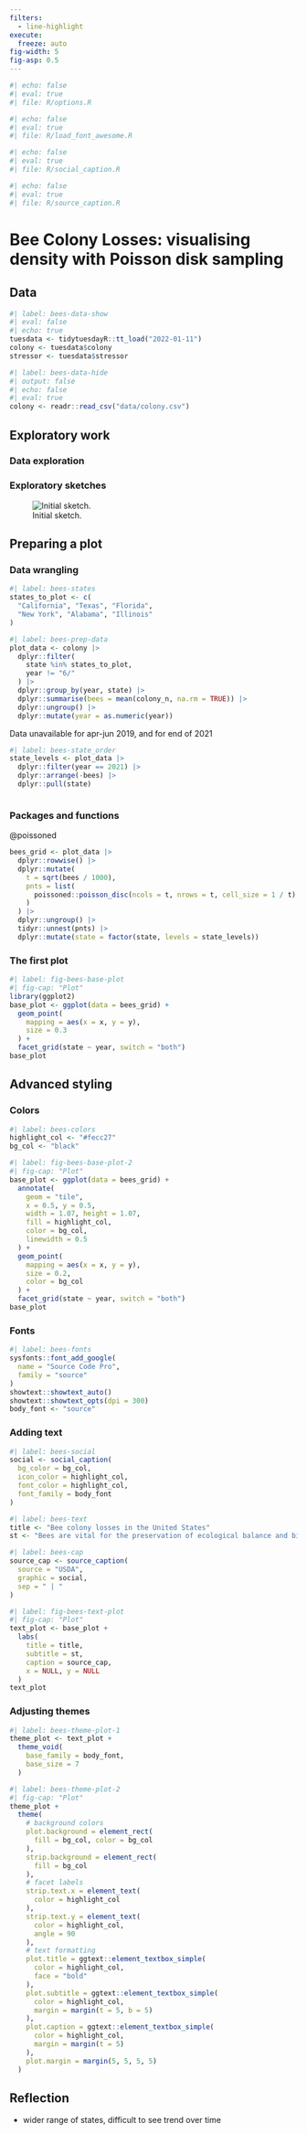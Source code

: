 ```yaml
---
filters:
  - line-highlight
execute: 
  freeze: auto
fig-width: 5
fig-asp: 0.5
---
```


```r
#| echo: false
#| eval: true
#| file: R/options.R
```

```r
#| echo: false
#| eval: true
#| file: R/load_font_awesome.R
```

```r
#| echo: false
#| eval: true
#| file: R/social_caption.R
```

```r
#| echo: false
#| eval: true
#| file: R/source_caption.R
```

# Bee Colony Losses: visualising density with Poisson disk sampling {#sec-bees}

## Data

```r
#| label: bees-data-show
#| eval: false
#| echo: true
tuesdata <- tidytuesdayR::tt_load("2022-01-11")
colony <- tuesdata$colony
stressor <- tuesdata$stressor
```

```r
#| label: bees-data-hide
#| output: false
#| echo: false
#| eval: true
colony <- readr::read_csv("data/colony.csv")
```

## Exploratory work

### Data exploration

### Exploratory sketches

![Initial sketch.](images/sketch-bees.png){#fig-bees-sketch fig-align="center"}

## Preparing a plot

### Data wrangling

```r
#| label: bees-states
states_to_plot <- c(
  "California", "Texas", "Florida",
  "New York", "Alabama", "Illinois"
)
```


```r
#| label: bees-prep-data
plot_data <- colony |>
  dplyr::filter(
    state %in% states_to_plot,
    year != "6/"
  ) |>
  dplyr::group_by(year, state) |>
  dplyr::summarise(bees = mean(colony_n, na.rm = TRUE)) |>
  dplyr::ungroup() |>
  dplyr::mutate(year = as.numeric(year))
```

Data unavailable for apr-jun 2019, and for end of 2021


```r
#| label: bees-state_order
state_levels <- plot_data |>
  dplyr::filter(year == 2021) |>
  dplyr::arrange(-bees) |>
  dplyr::pull(state)
```


```r
```


### Packages and functions

@poissoned

```r
bees_grid <- plot_data |>
  dplyr::rowwise() |>
  dplyr::mutate(
    t = sqrt(bees / 1000),
    pnts = list(
      poissoned::poisson_disc(ncols = t, nrows = t, cell_size = 1 / t)
    )
  ) |>
  dplyr::ungroup() |>
  tidyr::unnest(pnts) |>
  dplyr::mutate(state = factor(state, levels = state_levels))
```


### The first plot

```r
#| label: fig-bees-base-plot
#| fig-cap: "Plot"
library(ggplot2)
base_plot <- ggplot(data = bees_grid) +
  geom_point(
    mapping = aes(x = x, y = y),
    size = 0.3
  ) +
  facet_grid(state ~ year, switch = "both")
base_plot
```

## Advanced styling

### Colors

```r
#| label: bees-colors
highlight_col <- "#fecc27"
bg_col <- "black"
```

```r
#| label: fig-bees-base-plot-2
#| fig-cap: "Plot"
base_plot <- ggplot(data = bees_grid) +
  annotate(
    geom = "tile",
    x = 0.5, y = 0.5,
    width = 1.07, height = 1.07,
    fill = highlight_col,
    color = bg_col,
    linewidth = 0.5
  ) +
  geom_point(
    mapping = aes(x = x, y = y),
    size = 0.2,
    color = bg_col
  ) +
  facet_grid(state ~ year, switch = "both")
base_plot
```

### Fonts

```r
#| label: bees-fonts
sysfonts::font_add_google(
  name = "Source Code Pro",
  family = "source"
)
showtext::showtext_auto()
showtext::showtext_opts(dpi = 300)
body_font <- "source"
```

### Adding text

```r
#| label: bees-social
social <- social_caption(
  bg_color = bg_col,
  icon_color = highlight_col,
  font_color = highlight_col,
  font_family = body_font
)
```

```r
#| label: bees-text
title <- "Bee colony losses in the United States"
st <- "Bees are vital for the preservation of ecological balance and biodiversity in nature. Bee populations are rapidly declining around the world due to habitat loss, pollution and the use of pesticides, among other factors."
```

```r
#| label: bees-cap
source_cap <- source_caption(
  source = "USDA",
  graphic = social,
  sep = " | "
)
```

```r
#| label: fig-bees-text-plot
#| fig-cap: "Plot"
text_plot <- base_plot +
  labs(
    title = title,
    subtitle = st,
    caption = source_cap,
    x = NULL, y = NULL
  )
text_plot
```


### Adjusting themes


```r
#| label: bees-theme-plot-1
theme_plot <- text_plot +
  theme_void(
    base_family = body_font,
    base_size = 7
  )
```

```r
#| label: bees-theme-plot-2
#| fig-cap: "Plot"
theme_plot +
  theme(
    # background colors
    plot.background = element_rect(
      fill = bg_col, color = bg_col
    ),
    strip.background = element_rect(
      fill = bg_col
    ),
    # facet labels
    strip.text.x = element_text(
      color = highlight_col
    ),
    strip.text.y = element_text(
      color = highlight_col,
      angle = 90
    ),
    # text formatting
    plot.title = ggtext::element_textbox_simple(
      color = highlight_col,
      face = "bold"
    ),
    plot.subtitle = ggtext::element_textbox_simple(
      color = highlight_col,
      margin = margin(t = 5, b = 5)
    ),
    plot.caption = ggtext::element_textbox_simple(
      color = highlight_col,
      margin = margin(t = 5)
    ),
    plot.margin = margin(5, 5, 5, 5)
  )
```

## Reflection

* wider range of states, difficult to see trend over time

